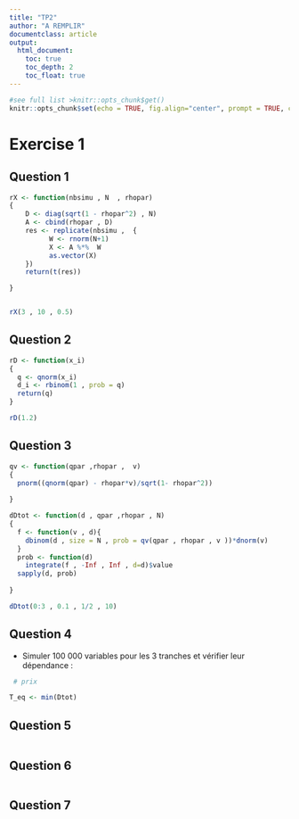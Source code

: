 ```yaml
---
title: "TP2"
author: "A REMPLIR"
documentclass: article
output:
  html_document:
    toc: true
    toc_depth: 2
    toc_float: true
---
```


<!-- see help at https://bookdown.org/yihui/rmarkdown-cookbook/latex-output.html -->

```r
#see full list >knitr::opts_chunk$get()
knitr::opts_chunk$set(echo = TRUE, fig.align="center", prompt = TRUE, comment="")
```


# Exercise 1

## Question 1

```r

rX <- function(nbsimu , N  , rhopar)
{
    D <- diag(sqrt(1 - rhopar^2) , N)
    A <- cbind(rhopar , D)
    res <- replicate(nbsimu ,  {
          W <- rnorm(N+1)
          X <- A %*%  W
          as.vector(X)
    })
    return(t(res))

}


rX(3 , 10 , 0.5)
```


## Question 2

```r

rD <- function(x_i)
{
  q <- qnorm(x_i)
  d_i <- rbinom(1 , prob = q)
  return(q)
}

rD(1.2)
```


## Question 3

```r

qv <- function(qpar ,rhopar ,  v)
{
  pnorm((qnorm(qpar) - rhopar*v)/sqrt(1- rhopar^2))
  
}

dDtot <- function(d , qpar ,rhopar , N)
{
  f <- function(v , d){
    dbinom(d , size = N , prob = qv(qpar , rhopar , v ))*dnorm(v)
  }
  prob <- function(d)
    integrate(f , -Inf , Inf , d=d)$value
  sapply(d, prob)
  
}

dDtot(0:3 , 0.1 , 1/2 , 10)

```




## Question 4

- Simuler 100 000 variables pour les 3 tranches et vérifier leur dépendance : 

```r

 # prix

T_eq <- min(Dtot)

```






## Question 5

```r

```


## Question 6

```r

```


## Question 7

```r

```









